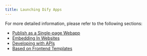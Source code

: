 ```yaml
---
title: Launching Dify Apps
---
```



For more detailed information, please refer to the following sections:

- [Publish as a Single-page Webapp](launch-your-webapp-quickly/)
- [Embedding In Websites](embedding-in-websites.md)
- [Developing with APIs](developing-with-apis.md)
- [Based on Frontend Templates](based-on-frontend-templates.md)